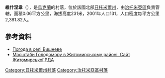{{coord|50|8|45|N|28|35|42|E|scale:30000|display=title}}

'''維什涅韋'''（{{lang-uk|Вишневе}}），是[[烏克蘭|烏克蘭]]的村落，位於該國北部[[日托米爾州|日托米爾州]]，由[[治托米亞區|治托米亞區]]負責管轄，面積0.06平方公里，海拔高度231米，2001年人口131，人口密度每平方公里2,381.82人。

==參考資料==
* [http://weather.in.ua/ua/zhitomirskaja/3767 Погода в селі Вишневе] {{Wayback|url=http://weather.in.ua/ua/zhitomirskaja/3767 |date=20111219161722 }}
* [https://web.archive.org/web/20110915195159/http://www.zhytomyr-rda.gov.ua/Rozdil_3/Golodomor_1932_1933_rokiv/Golodomor_u_regioni/Masshtabi_Golodomoru_u_regioni__CHorni_doshki__Postrazhdali_sela_ Масштаби Голодомору в Житомирському районі. Сайт Житомирської РДА]

{{DEFAULTSORT:Вишневе}}
[[Category:日托米爾州村落|Category:日托米爾州村落]]
[[Category:治托米亞區村落|Category:治托米亞區村落]]


{{Zhytomyr-geo-stub}}